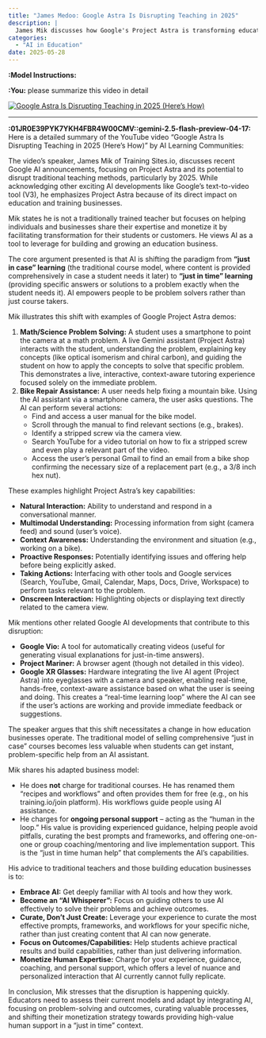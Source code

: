 ```yaml
---
title: "James Medoo: Google Astra Is Disrupting Teaching in 2025"
description: |
  James Mik discusses how Google's Project Astra is transforming education by enabling "just in time" learning through AI, moving away from traditional course models. He illustrates this with examples of AI-assisted problem solving in math and bike repair, emphasizing the need for educators to adapt their business models to focus on personalized support and outcomes rather than comprehensive courses.
categories:
  - "AI in Education"
date: 2025-05-28
---
```


**:Model Instructions:** 

  
**:You:** please summarize this video in detail

[![Google Astra Is Disrupting Teaching in 2025 (Here’s How)](https://i.ytimg.com/vi/OKdZLAUKRWI/maxresdefault.jpg)](https://www.youtube.com/watch?v=OKdZLAUKRWI)

---

**:01JR0E39PYK7YKH4FBR4W00CMV::gemini-2.5-flash-preview-04-17:** Here is a detailed summary of the YouTube video "Google Astra Is Disrupting Teaching in 2025 (Here’s How)" by AI Learning Communities:

The video's speaker, James Mik of Training Sites.io, discusses recent Google AI announcements, focusing on Project Astra and its potential to disrupt traditional teaching methods, particularly by 2025. While acknowledging other exciting AI developments like Google's text-to-video tool (V3), he emphasizes Project Astra because of its direct impact on education and training businesses.

Mik states he is not a traditionally trained teacher but focuses on helping individuals and businesses share their expertise and monetize it by facilitating transformation for their students or customers. He views AI as a tool to leverage for building and growing an education business.

The core argument presented is that AI is shifting the paradigm from **"just in case" learning** (the traditional course model, where content is provided comprehensively in case a student needs it later) to **"just in time" learning** (providing specific answers or solutions to a problem exactly when the student needs it). AI empowers people to be problem solvers rather than just course takers.

Mik illustrates this shift with examples of Google Project Astra demos:

1.  **Math/Science Problem Solving:** A student uses a smartphone to point the camera at a math problem. A live Gemini assistant (Project Astra) interacts with the student, understanding the problem, explaining key concepts (like optical isomerism and chiral carbon), and guiding the student on how to apply the concepts to solve that specific problem. This demonstrates a live, interactive, context-aware tutoring experience focused solely on the immediate problem.
2.  **Bike Repair Assistance:** A user needs help fixing a mountain bike. Using the AI assistant via a smartphone camera, the user asks questions. The AI can perform several actions:
    *   Find and access a user manual for the bike model.
    *   Scroll through the manual to find relevant sections (e.g., brakes).
    *   Identify a stripped screw via the camera view.
    *   Search YouTube for a video tutorial on how to fix a stripped screw and even play a relevant part of the video.
    *   Access the user's personal Gmail to find an email from a bike shop confirming the necessary size of a replacement part (e.g., a 3/8 inch hex nut).

These examples highlight Project Astra's key capabilities:

*   **Natural Interaction:** Ability to understand and respond in a conversational manner.
*   **Multimodal Understanding:** Processing information from sight (camera feed) and sound (user's voice).
*   **Context Awareness:** Understanding the environment and situation (e.g., working on a bike).
*   **Proactive Responses:** Potentially identifying issues and offering help before being explicitly asked.
*   **Taking Actions:** Interfacing with other tools and Google services (Search, YouTube, Gmail, Calendar, Maps, Docs, Drive, Workspace) to perform tasks relevant to the problem.
*   **Onscreen Interaction:** Highlighting objects or displaying text directly related to the camera view.

Mik mentions other related Google AI developments that contribute to this disruption:

*   **Google Vio:** A tool for automatically creating videos (useful for generating visual explanations for just-in-time answers).
*   **Project Mariner:** A browser agent (though not detailed in this video).
*   **Google XR Glasses:** Hardware integrating the live AI agent (Project Astra) into eyeglasses with a camera and speaker, enabling real-time, hands-free, context-aware assistance based on what the user is seeing and doing. This creates a "real-time learning loop" where the AI can see if the user's actions are working and provide immediate feedback or suggestions.

The speaker argues that this shift necessitates a change in how education businesses operate. The traditional model of selling comprehensive "just in case" courses becomes less valuable when students can get instant, problem-specific help from an AI assistant.

Mik shares his adapted business model:

*   He does **not** charge for traditional courses. He has renamed them "recipes and workflows" and often provides them for free (e.g., on his training.io/join platform). His workflows guide people using AI assistance.
*   He charges for **ongoing personal support** – acting as the "human in the loop." His value is providing experienced guidance, helping people avoid pitfalls, curating the best prompts and frameworks, and offering one-on-one or group coaching/mentoring and live implementation support. This is the "just in time human help" that complements the AI's capabilities.

His advice to traditional teachers and those building education businesses is to:

*   **Embrace AI:** Get deeply familiar with AI tools and how they work.
*   **Become an "AI Whisperer":** Focus on guiding others to use AI effectively to solve their problems and achieve outcomes.
*   **Curate, Don't Just Create:** Leverage your experience to curate the most effective prompts, frameworks, and workflows for your specific niche, rather than just creating content that AI can now generate.
*   **Focus on Outcomes/Capabilities:** Help students achieve practical results and build capabilities, rather than just delivering information.
*   **Monetize Human Expertise:** Charge for your experience, guidance, coaching, and personal support, which offers a level of nuance and personalized interaction that AI currently cannot fully replicate.

In conclusion, Mik stresses that the disruption is happening quickly. Educators need to assess their current models and adapt by integrating AI, focusing on problem-solving and outcomes, curating valuable processes, and shifting their monetization strategy towards providing high-value human support in a "just in time" context.

